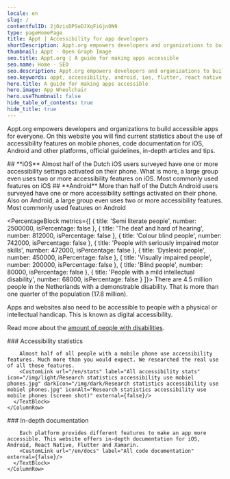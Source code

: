 ```yaml
---
locale: en
slug: /
contentfulID: 2jOzisDPSeDJXqFiGjnON9
type: pageHomePage
title: Appt | Accessibility for app developers
shortDescription: Appt.org empowers developers and organizations to build accessible apps for everyone by offering current stats on the use of accessibility features, code documentation for iOS, Android and other platforms, guidelines, tips and how-to's.
thumbnail: Appt - Open Graph Image
seo.title: Appt.org | A guide for making apps accessible
seo.name: Home - SEO
seo.description: Appt.org empowers developers and organizations to build accessible apps for everyone by offering current stats on the use of accessibility features, code documentation for iOS, Android and other platforms, guidelines, tips and how-to's.
seo.keywords: appt, accessibility, android, ios, flutter, react native, xamarin
hero.title: A guide for making apps accessible
hero.image: App Wheelchair
hero.useThumbnail: false
hide_table_of_contents: true
hide_title: true
---
```


<Hero
  title="A guide for making apps accessible"
  imageSrc="/img/light/app_wheelchair.svg"
  alt="app_wheelchair.svg"
/>

Appt.org empowers developers and organizations to build accessible apps for everyone. On this website you will find current statistics about the use of accessibility features on mobile phones, code documentation for iOS, Android and other platforms, official guidelines, in-depth articles and tips.

<TwoColumnBlock>
  <LeftColumn>
    <ColumnRow>
      <TextBlock
        showBackgroundColor={false}>
        ## **iOS** 
      </TextBlock>
    </ColumnRow>
    <ColumnRow>
      <PercentageBlock
        metrics={[
          { title: 'At least one feature on iOS', number: 45, isPercentage: true }
        ]}>
        Almost half of the Dutch iOS users surveyed have one or more accessibility settings activated on their phone.
      </PercentageBlock>
    </ColumnRow>
    <ColumnRow>
      <PercentageBlock
        metrics={[
          { title: 'At least one feature on iOS', number: 15, isPercentage: true }
        ]}>
        What is more, a large group even uses two or more accessibility features on iOS.
      </PercentageBlock>
    </ColumnRow>
    <ColumnRow>
      <PercentageBlock
        metrics={[
          { title: 'Adjust text size', key: 'ios-non_default_content_size-true', isPercentage: true },
          { title: 'Dark mode', key: 'ios-preference_ui_style-dark', isPercentage: true },
          { title: 'Zoom', key: 'ios-screen_zoomed-true', isPercentage: true },
          { title: 'Bold text', key: 'ios-accessibility_is_bold_text_enabled-true', isPercentage: true },
          { title: 'Shake to undo off', key: 'ios-accessibility_is_shake_to_undo_enabled-false', isPercentage: true }
        ]}
        linkLabel="All accessibility stats"
        linkUrl="/en/stats">
        Most commonly used features on iOS
      </PercentageBlock>
    </ColumnRow>
  </LeftColumn>
  <RightColumn>
    <ColumnRow>
      <TextBlock
        showBackgroundColor={false}>
        ## **Android** 
      </TextBlock>
    </ColumnRow>
    <ColumnRow>
      <PercentageBlock
        metrics={[
          { title: 'At least 1 feature on Android', key: 'android-accessibility_features-1+', isPercentage: true }
        ]}>
        More than half of the Dutch Android users surveyed have one or more accessibility settings activated on their phone.
      </PercentageBlock>
    </ColumnRow>
    <ColumnRow>
      <PercentageBlock
        metrics={[
          { title: 'At least two features on Android', key: 'android-accessibility_features-2+', isPercentage: true }
        ]}>
        Also on Android, a large group even uses two or more accessibility features.
      </PercentageBlock>
    </ColumnRow>
    <ColumnRow>
      <PercentageBlock
        metrics={[
          { title: 'Dark mode', key: 'android-preference_is_nightmode_enabled-true', isPercentage: true },
          { title: 'Live captions', key: 'android-accessibility_is_closed_captioning_enabled-true', isPercentage: true },
          { title: 'Screen orientation landscape', key: 'android-screen_orientation-landscape', isPercentage: true },
          { title: 'Bigger display size', key: 'android-screen_display_scale_default_comparison-bigger', isPercentage: true },
          { title: 'Adjust text size', key: 'android-default_screen_font_scale-false', isPercentage: true }
        ]}
        linkLabel="All accessibility stats"
        linkUrl="/en/stats">
        Most commonly used features on Android
      </PercentageBlock>
    </ColumnRow>
  </RightColumn>
</TwoColumnBlock>

<PercentageBlock
  metrics={[
    { title: 'Semi literate people', number: 2500000, isPercentage: false },
    { title: 'The deaf and hard of hearing', number: 812000, isPercentage: false },
    { title: 'Colour blind people', number: 742000, isPercentage: false },
    { title: 'People with seriously impaired motor skills', number: 472000, isPercentage: false },
    { title: 'Dyslexic people', number: 450000, isPercentage: false },
    { title: 'Visually impaired people', number: 200000, isPercentage: false },
    { title: 'Blind people', number: 80000, isPercentage: false },
    { title: 'People with a mild intellectual disability', number: 68000, isPercentage: false }
  ]}>
  There are 4.5 million people in the Netherlands with a demonstrable disability. That is more than one quarter of the population (17.8 million).

Apps and websites also need to be accessible to people with a physical or intellectual handicap. This is known as digital accessibility.

Read more about the [amount of people with disabilities](/en/articles/disabilities).
</PercentageBlock>

<TwoColumnBlock>
  <LeftColumn>
    <ColumnRow>
      <TextBlock
        showBackgroundColor={true}>
        ### Accessibility statistics
        
        Almost half of all people with a mobile phone use accessibility features. Much more than you would expect. We researched the real use of all these features. 
        <CustomLink url="/en/stats" label="All accessibility stats" icon="/img/light/Research statistics accessibility use mobiel phones.jpg" darkIcon="/img/dark/Research statistics accessibility use mobiel phones.jpg" iconAlt="Research statistics accessibility use mobile phones (screen shot)" external={false}/>
      </TextBlock>
    </ColumnRow>
  </LeftColumn>
  <RightColumn>
    <ColumnRow>
      <TextBlock
        showBackgroundColor={true}>
        ### In-depth documentation
        
        Each platform provides different features to make an app more accessible. This website offers in-depth documentation for iOS, Android, React Native, Flutter and Xamarin. 
        <CustomLink url="/en/docs" label="All code documentation" external={false}/>
      </TextBlock>
    </ColumnRow>
  </RightColumn>
</TwoColumnBlock>